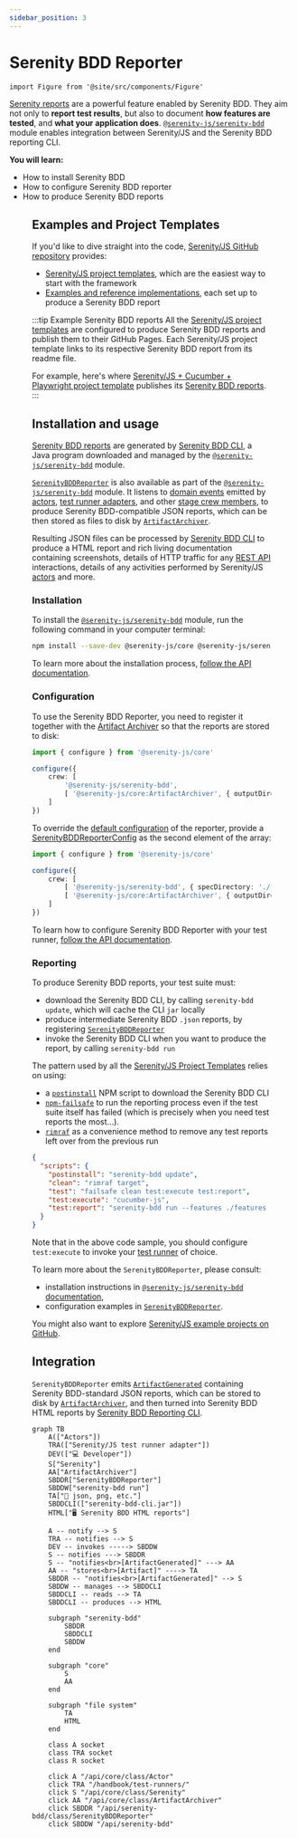 ```yaml
---
sidebar_position: 3
---
```


# Serenity BDD Reporter

```mdx-code-block
import Figure from '@site/src/components/Figure'
```

[Serenity reports](https://serenity-bdd.github.io/docs/reporting/the_serenity_reports) are a powerful feature enabled by Serenity BDD. They aim not only to **report test results**, but also to document **how features are tested**, and **what your application does**.
[`@serenity-js/serenity-bdd`](/api/serenity-bdd) module enables integration between Serenity/JS and the Serenity BDD reporting CLI.

**You will learn:**
- How to install Serenity BDD
- How to configure Serenity BDD reporter
- How to produce Serenity BDD reports

<Figure
    caption='Example reports produced by Serenity BDD'
    img={require('@site/static/images/reporting/serenity-bdd-reporter.png')}
/>

## Examples and Project Templates

If you'd like to dive straight into the code,
[Serenity/JS GitHub repository](https://github.com/serenity-js) provides:
- [Serenity/JS project templates](https://github.com/serenity-js?q=template&type=all&language=&sort=), which are the easiest way to start with the framework
- [Examples and reference implementations](https://github.com/serenity-js/serenity-js/tree/main/examples), each set up to produce a Serenity BDD report

:::tip Example Serenity BDD reports
All the [Serenity/JS project templates](https://github.com/serenity-js?q=template&type=all&language=&sort=) are configured to produce Serenity BDD reports and publish them to their GitHub Pages.
Each Serenity/JS project template links to its respective Serenity BDD report from its readme file.

For example, here's where [Serenity/JS + Cucumber + Playwright project template](https://github.com/serenity-js/serenity-js-cucumber-playwright-template/) publishes its [Serenity BDD reports](https://serenity-js.github.io/serenity-js-cucumber-playwright-template/).
:::

## Installation and usage

[Serenity BDD reports](https://serenity-bdd.github.io/docs/reporting/the_serenity_reports) are generated by [Serenity BDD CLI](https://github.com/serenity-bdd/serenity-core/tree/main/serenity-cli),
a Java program downloaded and managed by the [`@serenity-js/serenity-bdd`](/api/serenity-bdd) module.

[`SerenityBDDReporter`](/api/serenity-bdd/class/SerenityBDDReporter) is also available as part of the [`@serenity-js/serenity-bdd`](/api/serenity-bdd) module.
It listens to [domain events](/handbook/reporting/domain-events) emitted by [actors](/api/core/class/Actor), [test runner adapters](/handbook/test-runners/), and other [stage crew members](/api/core/interface/StageCrewMember),
to produce Serenity BDD-compatible JSON reports, which can be then stored as files to disk  by [`ArtifactArchiver`](/handbook/reporting/artifact-archiver).

Resulting JSON files can be processed by [Serenity BDD CLI](https://serenity-bdd.github.io/) to produce a HTML report and rich living documentation containing screenshots, details of HTTP traffic for any [REST API](/api/rest) interactions,
details of any activities performed by Serenity/JS [actors](/api/core/class/Actor) and more.

### Installation

To install the [`@serenity-js/serenity-bdd`](/api/serenity-bdd) module, run the following command in your computer terminal:

```sh npm2yarn
npm install --save-dev @serenity-js/core @serenity-js/serenity-bdd
```

To learn more about the installation process, [follow the API documentation](/api/serenity-bdd).

### Configuration

To use the Serenity BDD Reporter, you need to register it together with the [Artifact Archiver](/api/core/class/ArtifactArchiver) so that the reports are stored to disk:

```typescript
import { configure } from '@serenity-js/core'

configure({
    crew: [
        '@serenity-js/serenity-bdd',
        [ '@serenity-js/core:ArtifactArchiver', { outputDirectory: 'target/site/serenity' } ],
    ]
})
```

To override the [default configuration](/api/serenity-bdd/interface/SerenityBDDReporterConfig/#Properties) of the reporter, provide a [SerenityBDDReporterConfig](/api/serenity-bdd/interface/SerenityBDDReporterConfig/) as the second element of the array:

```typescript
import { configure } from '@serenity-js/core'

configure({
    crew: [
        [ '@serenity-js/serenity-bdd', { specDirectory: './features' } ],
        [ '@serenity-js/core:ArtifactArchiver', { outputDirectory: 'target/site/serenity' } ],
    ]
})
```

To learn how to configure Serenity BDD Reporter with your test runner, [follow the API documentation](/api/serenity-bdd).

### Reporting

To produce Serenity BDD reports, your test suite must:
- download the Serenity BDD CLI, by calling `serenity-bdd update`, which will cache the CLI `jar` locally
- produce intermediate Serenity BDD `.json` reports, by registering [`SerenityBDDReporter`](/api/serenity-bdd/class/SerenityBDDReporter)
- invoke the Serenity BDD CLI when you want to produce the report, by calling `serenity-bdd run`

The pattern used by all the [Serenity/JS Project Templates](/handbook/getting-started#serenityjs-project-templates) relies
on using:
- a [`postinstall`](https://docs.npmjs.com/cli/v9/using-npm/scripts#life-cycle-operation-order) NPM script to download the Serenity BDD CLI
- [`npm-failsafe`](https://www.npmjs.com/package/npm-failsafe) to run the reporting process even if the test suite itself has failed (which is precisely when you need test reports the most...).
- [`rimraf`](https://www.npmjs.com/package/rimraf) as a convenience method to remove any test reports left over from the previous run

```json title="package.json"
{
  "scripts": {
    "postinstall": "serenity-bdd update",
    "clean": "rimraf target",
    "test": "failsafe clean test:execute test:report",
    "test:execute": "cucumber-js",
    "test:report": "serenity-bdd run --features ./features ",
  }
}
```
Note that in the above code sample, you should configure `test:execute` to invoke your [test runner](/handbook/test-runners/) of choice.

To learn more about the `SerenityBDDReporter`, please consult:
- installation instructions in [`@serenity-js/serenity-bdd` documentation](/api/serenity-bdd),
- configuration examples in [`SerenityBDDReporter`](/api/serenity-bdd/class/SerenityBDDReporter).

You might also want to explore [Serenity/JS example projects on GitHub](https://github.com/serenity-js/serenity-js/tree/main/examples).

## Integration

`SerenityBDDReporter` emits [`ArtifactGenerated`](/api/core-events/class/ArtifactGenerated) containing Serenity BDD-standard JSON reports,
which can be stored to disk by [`ArtifactArchiver`](/handbook/reporting/artifact-archiver),
and then turned into Serenity BDD HTML reports by [Serenity BDD Reporting CLI](https://github.com/serenity-bdd/serenity-cli).

```mermaid
graph TB
    A(["Actors"])
    TRA(["Serenity/JS test runner adapter"])
    DEV(["💻 Developer"])
    S["Serenity"]
    AA["ArtifactArchiver"]
    SBDDR["SerenityBDDReporter"]
    SBDDW["serenity-bdd run"]
    TA["📂 json, png, etc."]
    SBDDCLI(["serenity-bdd-cli.jar"])
    HTML["🖥️ Serenity BDD HTML reports"]

    A -- notify --> S
    TRA -- notifies --> S
    DEV -- invokes -----> SBDDW
    S -- notifies ---> SBDDR
    S -- "notifies<br>[ArtifactGenerated]" ---> AA
    AA -- "stores<br>[Artifact]" ----> TA
    SBDDR -- "notifies<br>[ArtifactGenerated]" --> S
    SBDDW -- manages --> SBDDCLI
    SBDDCLI -- reads --> TA
    SBDDCLI -- produces --> HTML

    subgraph "serenity-bdd"
        SBDDR
        SBDDCLI
        SBDDW
    end

    subgraph "core"
        S
        AA
    end

    subgraph "file system"
        TA
        HTML
    end

    class A socket
    class TRA socket
    class R socket

    click A "/api/core/class/Actor"
    click TRA "/handbook/test-runners/"
    click S "/api/core/class/Serenity"
    click AA "/api/core/class/ArtifactArchiver"
    click SBDDR "/api/serenity-bdd/class/SerenityBDDReporter"
    click SBDDW "/api/serenity-bdd"
```
